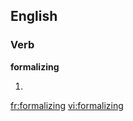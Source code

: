 
==English==

===Verb===
'''formalizing'''

# {{present participle of|[[formalize]]}}

[[fr:formalizing]]
[[vi:formalizing]]